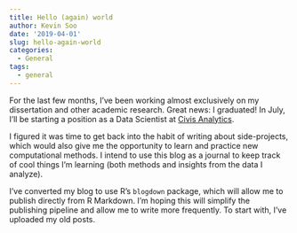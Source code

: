 ```yaml
---
title: Hello (again) world
author: Kevin Soo
date: '2019-04-01'
slug: hello-again-world
categories:
  - General
tags:
  - general
---
```


For the last few months, I've been working almost exclusively on my dissertation and other academic research. Great news: I graduated! In July, I'll be starting a position as a Data Scientist at [Civis Analytics](https://civisanalytics.com).

I figured it was time to get back into the habit of writing about side-projects, which would also give me the opportunity to learn and practice new computational methods. I intend to use this blog as a journal to keep track of cool things I'm learning (both methods and insights from the data I analyze).

I've converted my blog to use R's `blogdown` package, which will allow me to publish directly from R Markdown. I'm hoping this will simplify the publishing pipeline and allow me to write more frequently. To start with, I've uploaded my old posts.